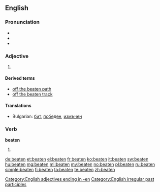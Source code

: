 ==English==

===Pronunciation===
* {{IPA|/ˈbit(ə)n/}}
* {{audio|en-us-beaten.ogg|Audio (US)}}
* {{rhymes|iːtən}}

===Adjective===
{{en-adj}}

# {{rfdef|lang=en}}

====Derived terms====
* [[off the beaten path]]
* [[off the beaten track]]

====Translations====
{{checktrans-top}}
* Bulgarian: [[бит]], [[победен]], [[измъчен]]
{{checktrans-bottom}}

===Verb===
'''beaten'''

# {{past participle of|beat}}

[[Category:English adjectives ending in -en]]
[[Category:English irregular past participles]]

[[de:beaten]]
[[et:beaten]]
[[el:beaten]]
[[fr:beaten]]
[[ko:beaten]]
[[it:beaten]]
[[sw:beaten]]
[[hu:beaten]]
[[mg:beaten]]
[[ml:beaten]]
[[my:beaten]]
[[no:beaten]]
[[pl:beaten]]
[[ru:beaten]]
[[simple:beaten]]
[[fi:beaten]]
[[ta:beaten]]
[[te:beaten]]
[[zh:beaten]]